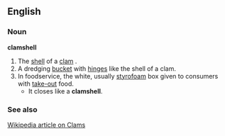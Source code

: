== English ==
=== Noun ===
'''clamshell'''

# The [[shell]] of a [[clam]] .
# A dredging [[bucket]] with [[hinge]]s like the shell of a clam.
# In foodservice, the white, usually [[styrofoam]] box given to consumers with [[take-out]] food. 
#*It closes like a '''clamshell'''.

=== See also ===
[[:w:Clam|Wikipedia article on Clams]]